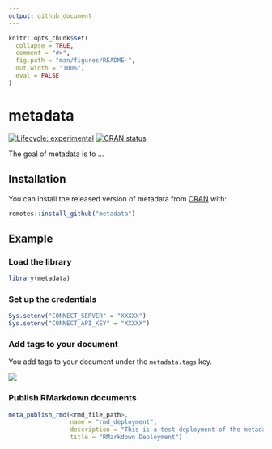 ```yaml
---
output: github_document
---
```


<!-- README.md is generated from README.Rmd. Please edit that file -->

```r
knitr::opts_chunk$set(
  collapse = TRUE,
  comment = "#>",
  fig.path = "man/figures/README-",
  out.width = "100%",
  eval = FALSE
)
```

# metadata

<!-- badges: start -->
[![Lifecycle: experimental](https://img.shields.io/badge/lifecycle-experimental-orange.svg)](https://www.tidyverse.org/lifecycle/#experimental)
[![CRAN status](https://www.r-pkg.org/badges/version/metadata)](https://CRAN.R-project.org/package=metadata)
<!-- badges: end -->

The goal of metadata is to ...

## Installation

You can install the released version of metadata from [CRAN](https://CRAN.R-project.org) with:

``` r
remotes::install_github("metadata")
```

## Example

### Load the library

```r
library(metadata)
```

### Set up the credentials

```r
Sys.setenv("CONNECT_SERVER" = "XXXXX")
Sys.setenv("CONNECT_API_KEY" = "XXXXX")
```

### Add tags to your document

You add tags to your document under the `metadata.tags` key.

![](assets/yaml_header.png)

### Publish RMarkdown documents

```r
meta_publish_rmd(<rmd_file_path>, 
                 name = "rmd_deployment",
                 description = "This is a test deployment of the metadata pkg",
                 title = "RMarkdown Deployment")
```
